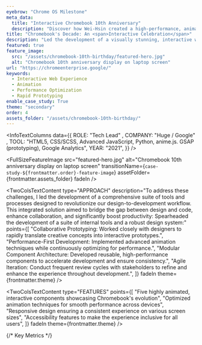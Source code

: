 ```yaml
---
eyebrow: "Chrome OS Milestone"
meta_data:
  title: "Interactive Chromebook 10th Anniversary"
  description: "Discover how Wei-Hsin created a high-performance, animated web experience for Chromebook's 10th anniversary, achieving a 96 Lighthouse score in just 3 months."
title: "Chromebook's Decade: An <span>Interactive Celebration</span>"
description: "Led the development of a visually stunning, interactive web experience commemorating Chromebook's 10th anniversary. Delivered five highly animated, interactive components within a tight 3-month timeline, showcasing Chrome OS evolution while maintaining exceptional performance standards."
featured: true
feature_image:
  src: "/assets/chromebook-10th-birthday/featured-hero.jpg"
  alt: "Chromebook 10th anniversary display on laptop screen"
url: "https://chromeenterprise.google/"
keywords:
  - Interactive Web Experience
  - Animation
  - Performance Optimization
  - Rapid Prototyping
enable_case_study: True
theme: "secondary"
order: 4
assets_folder: "/assets/chromebook-10th-birthday/"
---
```


<InfoTextColumns data={{
    ROLE: "Tech Lead" ,
    COMPANY: "Huge / Google" ,
    TOOL: "HTML5, CSS/SCSS, Advanced JavaScript, Python, anime.js. GSAP (prototyping), Google Analytics",
    YEAR: "2021",
  }}
/>

<FullSizeFeatureImage
  src="featured-hero.jpg"
  alt="Chromebook 10th anniversary display on laptop screen"
  transitionName={`case-study-${frontmatter.order}-feature-image`}
  assetFolder={frontmatter.assets_folder}
  fadeIn
/>

<TwoColsTextContent
  type="CHALLENGE"
  description="The main challenge was to create a visually rich, highly interactive experience that celebrated 10 years of Chromebook innovation while ensuring optimal performance across various devices and browsers. This needed to be accomplished within a condensed 3-month timeline, requiring rapid prototyping and close collaboration with the design team."
  fadeIn
  theme={frontmatter.theme}
/>

<TwoColsTextContent
  type="APPROACH"
  description="To address these challenges, I led the development of a comprehensive suite of tools and processes designed to revolutionize our design-to-development workflow. This integrated solution aimed to bridge the gap between design and code, enhance collaboration, and significantly boost productivity: Spearheaded the development of a suite of internal tools and a robust design system:"
  points={[
    "Collaborative Prototyping: Worked closely with designers to rapidly translate creative concepts into interactive prototypes.",
    "Performance-First Development: Implemented advanced animation techniques while continuously optimizing for performance.",
    "Modular Component Architecture: Developed reusable,  high-performance components to accelerate development and ensure consistency.",
    "Agile Iteration: Conduct frequent review cycles with stakeholders to refine and enhance the experience throughout development.",
  ]}
  fadeIn
  theme={frontmatter.theme}
/>

<InlineDemoVideo 
  src="cb-10th-prototypes-01.mp4"
  poster="cb-10th-prototypes-01.jpg"
  alt="Chromebook anniversary animation prototypes with ball bouciing and transitioning"
  fadeIn
  assetFolder={frontmatter.assets_folder}
/>

<TwoColsTextContent
  type="FEATURES"
  points={[
    "Five highly animated, interactive components showcasing Chromebook's evolution",
    "Optimized animation techniques for smooth performance across devices",
    "Responsive design ensuring a consistent experience on various screen sizes",
    "Accessibility features to make the experience inclusive for all users",
    ]}
  fadeIn
  theme={frontmatter.theme}
/>

<InlineDemoVideo 
  src="cb-10th-prototypes-02.mp4"
  poster="cb-10th-prototypes-02.jpg"
  alt="Chromebook anniversary animation prototypes with ball rolling and timeline"
  fadeIn
  assetFolder={frontmatter.assets_folder}
/>

<TwoColsTextContent
  type="OUTCOME"
  description="The project successfully launched on time, delivering a captivating web experience that effectively celebrated Chromebook's 10-year journey. The interactive elements engaged users and showcased Chrome OS's commitment to innovation."
  fadeIn
  theme={frontmatter.theme}
/>

<FullSizeFeatureImage
  src="design-deskop-mobile-view.jpg"
  alt="Showcase Chromebook 10th Birthday desktop and mobile webpage design"
  assetFolder={frontmatter.assets_folder}
  fadeIn
/>

{/* Key Metrics */}

<TwoColsTextContent
  type="REFLECTION"
  description="This project demonstrated the power of close collaboration between design and development teams to create an engaging, high-performance web experience under tight deadlines. It showcased the ability to balance visual richness with technical optimization, resulting in a celebration that resonated with users while maintaining exceptional performance standards."
  fadeIn
  theme={frontmatter.theme}
/>

<InlineDemoVideo 
  src="cb-10th-hero-demo.mp4"
  poster="cb-10th-hero-demo.jpg"
  alt="Chromebook 10th anniversary Hero Animation"
  fadeIn
  assetFolder={frontmatter.assets_folder}
/>